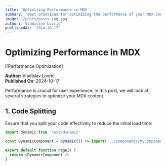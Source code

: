 ```yaml
---
title: 'Optimizing Performance in MDX'
summary: 'Best practices for optimizing the performance of your MDX content.'
image: '/posts/posts.jpg.jpg'
author: 'Vladislav Lovric'
publishedAt: '2024-10-17'
---
```


# Optimizing Performance in MDX

![Performance Optimization]

**Author:** Vladislav Lovric  
**Published On:** 2024-10-17

Performance is crucial for user experience. In this post, we will look at
several strategies to optimize your MDX content.

## 1. Code Splitting

Ensure that you split your code effectively to reduce the initial load time:

```javascript
import dynamic from 'next/dynamic'

const DynamicComponent = dynamic(() => import('../components/MyComponent'))

export default function Page() {
  return <DynamicComponent />
}
```
